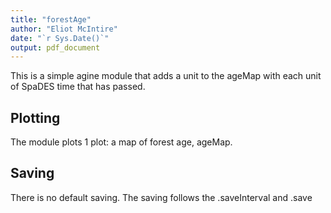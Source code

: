 ---
title: "forestAge"
author: "Eliot McIntire"
date: "`r Sys.Date()`"
output: pdf_document
---


This is a simple agine module that adds a unit to the ageMap with each unit of SpaDES time that has passed.

## Plotting

The module plots 1 plot: a map of forest age, ageMap.

## Saving

There is no default saving. The saving follows the .saveInterval and .save
